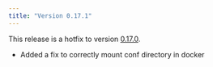 ```yaml
---
title: "Version 0.17.1"
---
```


This release is a hotfix to version [0.17.0](/release-notes/0.17.0).

- Added a fix to correctly mount conf directory in docker
